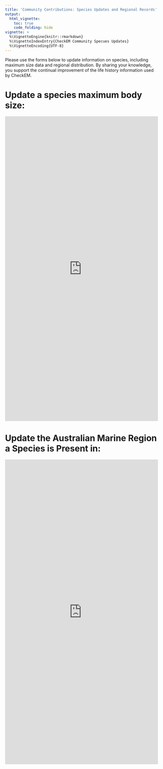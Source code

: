 ```yaml
---
title: 'Community Contributions: Species Updates and Regional Records'
output:
  html_vignette:
    toc: true
    code_folding: hide
vignette: >
  %\VignetteEngine{knitr::rmarkdown}
  %\VignetteIndexEntry{CheckEM Community Specues Updates}
  %\VignetteEncoding{UTF-8}
---
```

Please use the forms below to update information on species, including maximum size data and regional distribution. By sharing your knowledge, you support the continual improvement of the life history information used by CheckEM.

# Update a species maximum body size:
<iframe src="https://docs.google.com/forms/d/e/1FAIpQLSfDIxlLuxzdsXgWtdp6YI8s_LxpFLANnSHDnk9Io5USOyKGrQ/viewform?embedded=true" width="100%" height="1000" frameborder="0" marginheight="0" marginwidth="0">Loading…</iframe>

# Update the Australian Marine Region a Species is Present in:
<iframe src="https://docs.google.com/forms/d/e/1FAIpQLSfninZpKuf3iLCF922Ig0uoJ7m3963eXKDd9GbNG84_TKpaeA/viewform?embedded=true" width="100%" height="1000" frameborder="0" marginheight="0" marginwidth="0">Loading…</iframe>